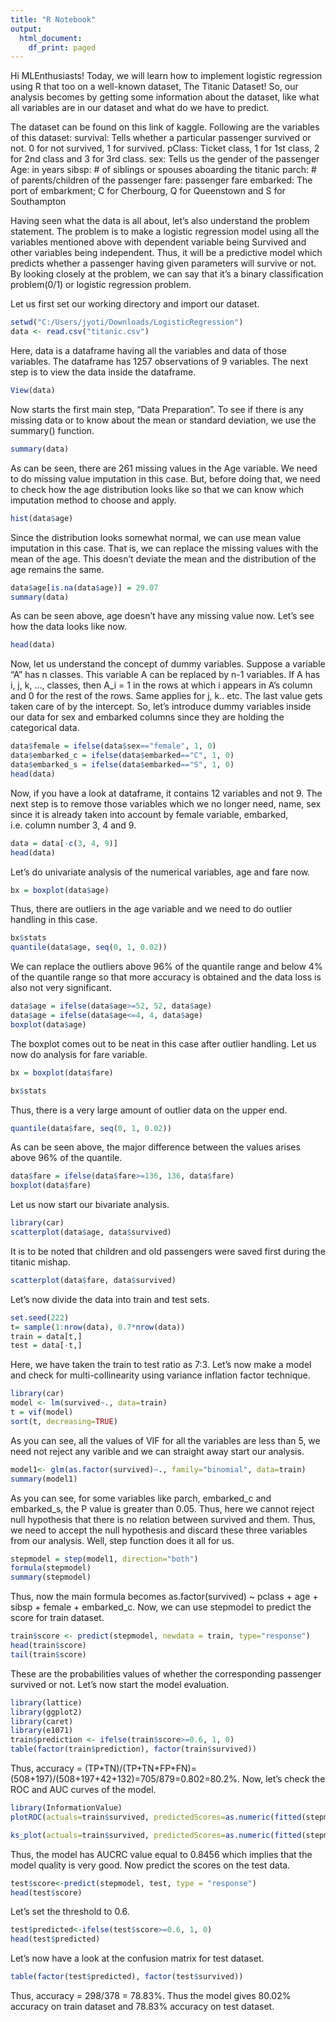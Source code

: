 ```yaml
---
title: "R Notebook"
output:
  html_document:
    df_print: paged
---
```


Hi MLEnthusiasts! Today, we will learn how to implement logistic regression using R that too on a well-known dataset, The Titanic Dataset! So, our analysis becomes by getting some information about the dataset, like what all variables are in our dataset and what do we have to predict. 

The dataset can be found on this link of kaggle. Following are the variables of this dataset:
survival: Tells whether a particular passenger survived or not. 0 for not survived, 1 for survived.
pClass: Ticket class, 1 for 1st class, 2 for 2nd class and 3 for 3rd class.
sex: Tells us the gender of the passenger
Age: in years
sibsp: # of siblings or spouses aboarding the titanic
parch: # of parents/children of the passenger
fare: passenger fare
embarked: The port of embarkment; C for Cherbourg, Q for Queenstown and S for Southampton

Having seen what the data is all about, let's also understand the problem statement. The problem is to make a logistic regression model using all the variables mentioned above with dependent variable being Survived and other variables being independent. Thus, it will be a predictive model which predicts whether a passenger having given parameters will survive or not. By looking closely at the problem, we can say that it's a binary classification problem(0/1) or logistic regression problem. 

Let us first set our working directory and import our dataset. 

```r
setwd("C:/Users/jyoti/Downloads/LogisticRegression")
data <- read.csv("titanic.csv")
```

Here, data is a dataframe having all the variables and data of those variables. The dataframe has 1257 observations of 9 variables. 
The next step is to view the data inside the dataframe.
```r
View(data)
```
Now starts the first main step, "Data Preparation". To see if there is any missing data or to know about the mean or standard deviation, we use the summary() function.
```r
summary(data)
```
As can be seen, there are 261 missing values in the Age variable. We need to do missing value imputation in this case. But, before doing that, we need to check how the age distribution looks like so that we can know which imputation method to choose and apply. 
```r
hist(data$age)
```
Since the distribution looks somewhat normal, we can use mean value imputation in this case. That is, we can replace the missing values with the mean of the age. This doesn't deviate the mean and the distribution of the age remains the same. 
```r
data$age[is.na(data$age)] = 29.07
summary(data)
```
As can be seen above, age doesn't have any missing value now.
Let's see how the data looks like now.
```r
head(data)
```
Now, let us understand the concept of dummy variables. Suppose a variable "A" has n classes. This variable A can be replaced by n-1 variables. If A has i, j, k, ..., classes, then A_i = 1 in the rows at which i appears in A's column and 0 for the rest of the rows. Same applies for j, k.. etc. The last value gets taken care of by the intercept.
So, let's introduce dummy variables inside our data for sex and embarked columns since they are holding the categorical data.
```r
data$female = ifelse(data$sex=="female", 1, 0)
data$embarked_c = ifelse(data$embarked=="C", 1, 0)
data$embarked_s = ifelse(data$embarked=="S", 1, 0)
head(data)
```
Now, if you have a look at dataframe, it contains 12 variables and not 9.
The next step is to remove those variables which we no longer need, name, sex since it is already taken into account by female variable, embarked, i.e. column number 3, 4 and 9.
```r
data = data[-c(3, 4, 9)]
head(data)
```
Let's do univariate analysis of the numerical variables, age and fare now. 
```r
bx = boxplot(data$age)
```
Thus, there are outliers in the age variable and we need to do outlier handling in this case.
```r
bx$stats
quantile(data$age, seq(0, 1, 0.02))
```
We can replace the outliers above 96% of the quantile range and below 4% of the quantile range so that more accuracy is obtained and the data loss is also not very significant.
```r
data$age = ifelse(data$age>=52, 52, data$age)
data$age = ifelse(data$age<=4, 4, data$age)
boxplot(data$age)
```
The boxplot comes out to be neat in this case after outlier handling. Let us now do analysis for fare variable.
```r
bx = boxplot(data$fare)
```
```r
bx$stats
```
Thus, there is a very large amount of outlier data on the upper end.
```r
quantile(data$fare, seq(0, 1, 0.02))
```
As can be seen above, the major difference between the values arises above 96% of the quantile. 
```r
data$fare = ifelse(data$fare>=136, 136, data$fare)
boxplot(data$fare)
```
Let us now start our bivariate analysis. 
```r
library(car)
scatterplot(data$age, data$survived)
```
It is to be noted that children and old passengers were saved first during the titanic mishap.
```r
scatterplot(data$fare, data$survived)
```
Let's now divide the data into train and test sets.
```r
set.seed(222)
t= sample(1:nrow(data), 0.7*nrow(data))
train = data[t,]
test = data[-t,]
```
Here, we have taken the train to test ratio as 7:3. Let's now make a model and check for multi-collinearity using variance inflation factor technique.
```r
library(car)
model <- lm(survived~., data=train)
t = vif(model)
sort(t, decreasing=TRUE)
```
As you can see, all the values of VIF for all the variables are less than 5, we need not reject any varible and we can straight away start our analysis.
```r
model1<- glm(as.factor(survived)~., family="binomial", data=train)
summary(model1)
```
As you can see, for some variables like parch, embarked_c and embarked_s, the P value is greater than 0.05. Thus, here we cannot reject null hypothesis that there is no relation between survived and them. Thus, we need to accept the null hypothesis and discard these three variables from our analysis.
Well, step function does it all for us.
```r
stepmodel = step(model1, direction="both")
formula(stepmodel)
summary(stepmodel)
```
Thus, now the main formula becomes as.factor(survived) ~ pclass + age + sibsp + female + embarked_c.
Now, we can use stepmodel to predict the score for train dataset.
```r
train$score <- predict(stepmodel, newdata = train, type="response")
head(train$score)
tail(train$score)
```
These are the probabilities values of whether the corresponding passenger survived or not.
Let's now start the model evaluation.
```r
library(lattice)
library(ggplot2)
library(caret)
library(e1071)
train$prediction <- ifelse(train$score>=0.6, 1, 0)
table(factor(train$prediction), factor(train$survived))
```
Thus, accuracy = (TP+TN)/(TP+TN+FP+FN)=(508+197)/(508+197+42+132)=705/879=0.802=80.2%. 
Now, let's check the ROC and AUC curves of the model.
```r
library(InformationValue)
plotROC(actuals=train$survived, predictedScores=as.numeric(fitted(stepmodel)))
```
```r
ks_plot(actuals=train$survived, predictedScores=as.numeric(fitted(stepmodel)))
```
Thus, the model has AUCRC value equal to 0.8456 which implies that the model quality is very good.
Now predict the scores on the test data.
```r
test$score<-predict(stepmodel, test, type = "response")
head(test$score)
```
Let's set the threshold to 0.6.
```r
test$predicted<-ifelse(test$score>=0.6, 1, 0)
head(test$predicted)
```
Let's now have a look at the confusion matrix for test dataset. 
```r
table(factor(test$predicted), factor(test$survived))
```
Thus, accuracy = 298/378 = 78.83%. Thus the model gives 80.02% accuracy on train dataset and 78.83% accuracy on test dataset.